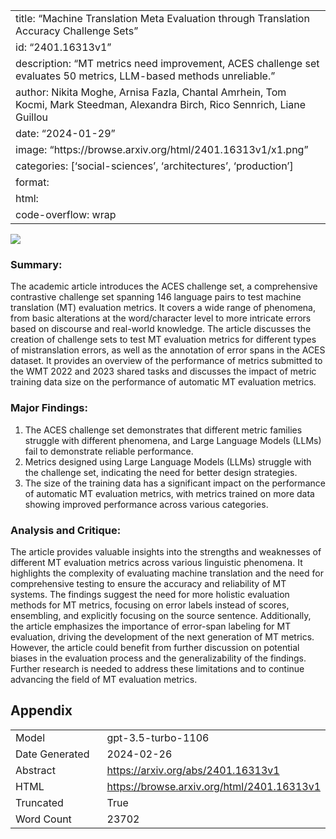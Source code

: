 
---
title: "Machine Translation Meta Evaluation through Translation Accuracy Challenge Sets"
id: "2401.16313v1"
description: "MT metrics need improvement, ACES challenge set evaluates 50 metrics, LLM-based methods unreliable."
author: Nikita Moghe, Arnisa Fazla, Chantal Amrhein, Tom Kocmi, Mark Steedman, Alexandra Birch, Rico Sennrich, Liane Guillou
date: "2024-01-29"
image: "https://browse.arxiv.org/html/2401.16313v1/x1.png"
categories: ['social-sciences', 'architectures', 'production']
format:
  html:
    code-overflow: wrap
---

![](https://browse.arxiv.org/html/2401.16313v1/x1.png)

### Summary:

The academic article introduces the ACES challenge set, a comprehensive contrastive challenge set spanning 146 language pairs to test machine translation (MT) evaluation metrics. It covers a wide range of phenomena, from basic alterations at the word/character level to more intricate errors based on discourse and real-world knowledge. The article discusses the creation of challenge sets to test MT evaluation metrics for different types of mistranslation errors, as well as the annotation of error spans in the ACES dataset. It provides an overview of the performance of metrics submitted to the WMT 2022 and 2023 shared tasks and discusses the impact of metric training data size on the performance of automatic MT evaluation metrics.

### Major Findings:
1. The ACES challenge set demonstrates that different metric families struggle with different phenomena, and Large Language Models (LLMs) fail to demonstrate reliable performance.
2. Metrics designed using Large Language Models (LLMs) struggle with the challenge set, indicating the need for better design strategies.
3. The size of the training data has a significant impact on the performance of automatic MT evaluation metrics, with metrics trained on more data showing improved performance across various categories.

### Analysis and Critique:
The article provides valuable insights into the strengths and weaknesses of different MT evaluation metrics across various linguistic phenomena. It highlights the complexity of evaluating machine translation and the need for comprehensive testing to ensure the accuracy and reliability of MT systems. The findings suggest the need for more holistic evaluation methods for MT metrics, focusing on error labels instead of scores, ensembling, and explicitly focusing on the source sentence. Additionally, the article emphasizes the importance of error-span labeling for MT evaluation, driving the development of the next generation of MT metrics. However, the article could benefit from further discussion on potential biases in the evaluation process and the generalizability of the findings. Further research is needed to address these limitations and to continue advancing the field of MT evaluation metrics.

## Appendix

|          |          |
|----------|----------|
| Model     | gpt-3.5-turbo-1106       |
| Date Generated     | 2024-02-26       |
| Abstract | [https://arxiv.org/abs/2401.16313v1](https://arxiv.org/abs/2401.16313v1)        |
| HTML     | [https://browse.arxiv.org/html/2401.16313v1](https://browse.arxiv.org/html/2401.16313v1)       |
| Truncated       | True       |
| Word Count       | 23702       |